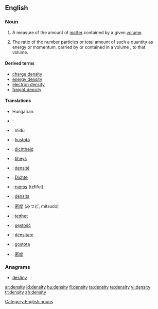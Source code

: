 ==English==
{{wikipedia}}
===Noun===
{{en-noun|pl=densities}}

# {{physics}} A measure of the amount of [[matter]] contained by a given [[volume]].
# The ratio of the number particles or total amount of such a quantity as energy or momentum, carried by or contained in a volume , to that volume.

====Derived terms====
{{top}}
* [[charge density]]
* [[energy density]]
* [[electron density]]
* [[freight density]]
{{bottom}}

====Translations====
{{trans-top|(physics) a measure of the amount of matter contained by a given volume}}
* Hungarian: {{t|hu|sűrűség}}
{{trans-mid}}
{{trans-bottom}}

{{trans-top|the ratio of the number particles to that volume}}
{{trans-mid}}
{{trans-bottom}}

{{checktrans-top}}
* {{ttbc|Arabic}}: {{ARchar|[[كثافة]]}}
* {{ttbc|Chinese}}: mìdù
* {{ttbc|Czech}}: [[hustota]] {{f}}
* {{ttbc|Dutch}}: [[dichtheid]]
* {{ttbc|Finnish}}: [[tiheys]]
* {{ttbc|French}}: [[densité]] {{f}}
* {{ttbc|German}}: [[Dichte]]
* {{ttbc|Hebrew}}: [[צפיפות]] (tzfifut) {{f}}
{{trans-mid}}
* {{ttbc|Italian}}: [[densità]] {{f}}
* {{ttbc|Japanese}}: [[密度]] (みつど, mitsudo)
* {{ttbc|Norwegian}}: [[tetthet]] {{f}}
* {{ttbc|Polish}}: [[gęstość]] {{f}}
* {{ttbc|Romanian}}: [[densitate]] {{f}}
* {{ttbc|Slovene}}: [[gostota]] {{f}}
* {{ttbc|Chinese}}: [[密度]] {{f}}
{{trans-bottom}}

===Anagrams===
* [[destiny]]

[[Category:English nouns]]

[[ar:density]]
[[id:density]]
[[hu:density]]
[[fi:density]]
[[ta:density]]
[[te:density]]
[[vi:density]]
[[tr:density]]
[[zh:density]]